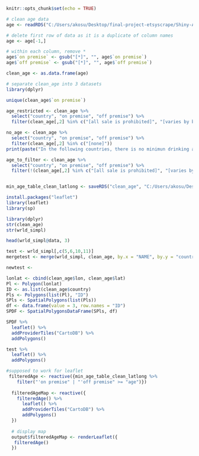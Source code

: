 
```{r setup, include=FALSE}
knitr::opts_chunk$set(echo = TRUE)
```


```{r}
# clean age data
age <- readRDS("C:/Users/akosu/Desktop/final-project-etsyscrape/Shiny-App/age data/min_age_table_unclean_latlong.rds")

# delete first row of data as it is a duplicate of column names
age <- age[-1,]

# within each column, remove *
age$`on premise` <- gsub("[*]", "", age$`on premise`)
age$`off premise` <- gsub("[*]", "", age$`off premise`)

clean_age <- as.data.frame(age)

# separate clean_age into 3 datasets
library(dplyr)

unique(clean_age$`on premise`)

age_restricted <- clean_age %>%
  select("country", "on premise", "off premise") %>%
  filter(clean_age[,2] %in% c("[all sale is prohibited]", "[varies by beverage and jurisdiction]", "[varies by beverage]", "[varies by jurisdiction and by beverage]", "[varies by jurisdiction]", "[varies by province]", "[varies by religion and jurisdiction]", "[varies by religion]"))

no_age <- clean_age %>%
  select("country", "on premise", "off premise") %>%
  filter(clean_age[,2] %in% c("[none]"))
print(paste("In the following countries, there is no minimun drinking age:", c(no_age$country)))

age_to_filter <- clean_age %>%
  select("country", "on premise", "off premise") %>%
  filter(!(clean_age[,2] %in% c("[all sale is prohibited]", "[varies by beverage and jurisdiction]", "[varies by beverage]", "[varies by jurisdiction and by beverage]", "[varies by jurisdiction]", "[varies by province]", "[varies by religion and jurisdiction]", "[varies by religion]", "[none]")))


min_age_table_clean_latlong <- saveRDS("clean_age", "C:/Users/akosu/Desktop/final-project-etsyscrape/Shiny-App/age data/min_age_table_clean_latlong.rds")
```



```{r}
install.packages("leaflet")
library(leaflet)
library(sp)

library(dplyr)
str(clean_age)
str(wrld_simpl)

head(wrld_simpl@data, 3)

test <- wrld_simpl[,c(5,6,10,11)]
mergetest <- merge(wrld_simpl, clean_age, by.x = "NAME", by.y = "country", all = T)

newtest <- 

lonlat <- cbind(clean_age$lon, clean_age$lat)
Pl <- Polygon(lonlat)
ID <- as.list(clean_age$country)
Pls <- Polygons(list(Pl), "ID")
SPls <- SpatialPolygons(list(Pls))
df <- data.frame(value = 3, row.names = "ID")
SPDF <- SpatialPolygonsDataFrame(SPls, df)

SPDF %>%
  leaflet() %>%
  addProviderTiles("CartoDB") %>%
  addPolygons()

test %>%
  leaflet() %>%
  addPolygons()

#supposed to work for leaflet
 filteredAge <- reactive({min_age_table_clean_latlong %>%
    filter("'on premise" | "'off premise" >= "age")})
  
  filteredAgeMap <- reactive({
    filteredAge() %>%
      leaflet() %>%
      addProviderTiles("CartoDB") %>%
      addPolygons()
  })
  
  # display map
  output$filteredAgeMap <- renderLeaflet({ 
   filteredAge()
  })
```
